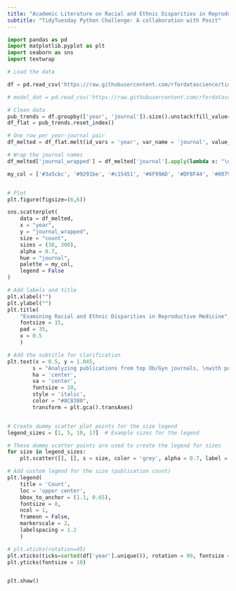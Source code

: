 ```yaml
---
title: "Academic Literature on Racial and Ethnic Disparities in Reproductive Medicine in the US."
subtitle: "TidyTuesday Python Challenge: A collaboration with Posit"
---
```


```python
import pandas as pd
import matplotlib.pyplot as plt
import seaborn as sns
import textwrap

# Load the data 

df = pd.read_csv('https://raw.githubusercontent.com/rfordatascience/tidytuesday/main/data/2025/2025-02-25/article_dat.csv')

# model_dat = pd.read_csv('https://raw.githubusercontent.com/rfordatascience/tidytuesday/main/data/2025/2025-02-25/model_dat.csv')


```

```python
# Clean data
pub_trends = df.groupby(['year', 'journal']).size().unstack(fill_value=0)
df_flat = pub_trends.reset_index()

# One row per year-journal pair
df_melted = df_flat.melt(id_vars = 'year', var_name = 'journal', value_name = 'count')

# Wrap the journal names
df_melted['journal_wrapped'] = df_melted['journal'].apply(lambda x: "\n".join(textwrap.wrap(x, width = 25)))

my_col = ['#3a5cbc', '#9291be', '#c15451', '#6F99AD', '#DF8F44', '#80796B']


# Plot
plt.figure(figsize=(6,6))

sns.scatterplot(
    data = df_melted, 
    x = "year", 
    y = "journal_wrapped", 
    size = "count", 
    sizes = (30, 300), 
    alpha = 0.7,
    hue = "journal", 
    palette = my_col,
    legend = False
)

# Add labels and title
plt.xlabel("")
plt.ylabel("")
plt.title(
    "Examining Racial and Ethnic Disparities in Reproductive Medicine", 
    fontsize = 15,
    pad = 35,
    x = 0.5
    )

# Add the subtitle for clarification
plt.text(x = 0.5, y = 1.045, 
        s = "Analyzing publications from top Ob/Gyn journals, \nwith point size reflecting the number of studies on racial and ethnic disparities.", 
        ha = 'center', 
        va = 'center', 
        fontsize = 10, 
        style = 'italic', 
        color = "#8C8380",
        transform = plt.gca().transAxes)


# Create dummy scatter plot points for the size legend
legend_sizes = [1, 5, 10, 17]  # Example sizes for the legend

# These dummy scatter points are used to create the legend for sizes
for size in legend_sizes:
    plt.scatter([], [], s = size, color = 'grey', alpha = 0.7, label = f'{size}')

# Add custom legend for the size (publication count)
plt.legend(
    title = 'Count', 
    loc = 'upper center', 
    bbox_to_anchor = (1.1, 0.65), 
    fontsize = 8, 
    ncol = 1, 
    frameon = False, 
    markerscale = 2, 
    labelspacing = 1.2
    )

# plt.xticks(rotation=45)
plt.xticks(ticks=sorted(df['year'].unique()), rotation = 90, fontsize = 10)
plt.yticks(fontsize = 10)


plt.show()


```
